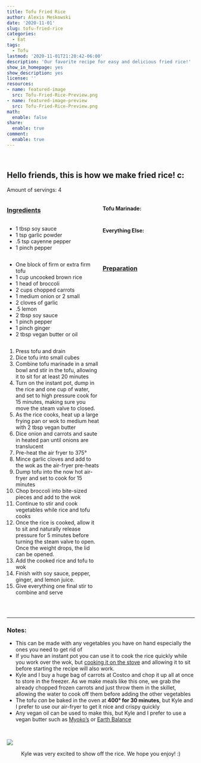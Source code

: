 ```yaml
---
title: Tofu Fried Rice
author: Alexis Meskowski
date: '2020-11-01'
slug: tofu-fried-rice
categories:
  - Eat
tags:
  - Tofu
lastmod: '2020-11-01T21:20:42-06:00'
description: 'Our favorite recipe for easy and delicious fried rice!'
show_in_homepage: yes
show_description: yes
license: ''
resources:
- name: featured-image
  src: Tofu-Fried-Rice-Preview.png
- name: featured-image-preview
  src: Tofu-Fried-Rice-Preview.png
math:
  enable: false
share:
  enable: true
comment:
  enable: true
---
```


<br>

## Hello friends, this is how we make fried rice! c:

<!-- featured_image_preview is 780x234 -->

Amount of servings: 4

:::: {style="display: grid; grid-template-columns: 1fr 1fr; grid-column-gap: 10px;"}

::: {}

### <u>Ingredients</u>

#### Tofu Marinade:

- 1 tbsp soy sauce
- 1 tsp garlic powder
- .5 tsp cayenne pepper
- 1 pinch pepper

#### Everything Else:

- One block of firm or extra firm tofu
- 1 cup uncooked brown rice
- 1 head of broccoli
- 2 cups chopped carrots
- 1 medium onion or 2 small
- 2 cloves of garlic
- .5 lemon
- 2 tbsp soy sauce
- 1 pinch pepper
- 1 pinch ginger
- 2 tbsp vegan butter or oil

::: 

::: {}

### <u>Preparation</u> 

1. Press tofu and drain
2. Dice tofu into small cubes
3. Combine tofu marinade in a small bowl and stir in the tofu, allowing it to sit for at least 20 minutes
4. Turn on the instant pot, dump in the rice and one cup of water, and set to high pressure cook for 15 minutes, making sure you move the steam valve to closed.
5. As the rice cooks, heat up a large frying pan or wok to medium heat with 2 tbsp vegan butter
6. Dice onion and carrots and saute in heated pan until onions are translucent
7. Pre-heat the air fryer to 375°
8. Mince garlic cloves and add to the wok as the air-fryer pre-heats
9. Dump tofu into the now hot air-fryer and set to cook for 15 minutes
10. Chop broccoli into bite-sized pieces and add to the wok
11. Continue to stir and cook vegetables while rice and tofu cooks
12. Once the rice is cooked, allow it to sit and naturally release pressure for 5 minutes before turning the steam valve to open. Once the weight drops, the lid can be opened.
13. Add the cooked rice and tofu to wok
14. Finish with soy sauce, pepper, ginger, and lemon juice.
15. Give everything one final stir to combine and serve

:::

::::

<br>

---

### Notes:

- This can be made with any vegetables you have on hand especially the ones you need to get rid of
- If you have an instant pot you can use it to cook the rice quickly while you work over the wok, but [cooking it on the stove](https://www.loveandlemons.com/how-to-cook-brown-rice/#wprm-recipe-container-42121){target="_blank"} and allowing it to sit before starting the recipe will also work.
- Kyle and I buy a huge bag of carrots at Costco and chop it up all at once to store in the freezer. As we make meals like this one, we grab the already chopped frozen carrots and just throw them in the skillet, allowing the water to cook off them before adding the other vegetables 
- The tofu *can* be baked in the oven at **400° for 30 minutes**, but Kyle and I prefer to use our air-fryer to get it nice and crispy quickly
- Any vegan oil can be used to make this, but Kyle and I prefer to use a vegan butter such as [Myoko's](https://miyokos.com/collections/vegan-butter){target="_blank"} or [Earth Balance](https://earthbalancenatural.com/spreads/original-buttery-spread){target="_blank"}

<br>

![](Kyle showing off rice.png)

<center> Kyle was very excited to show off the rice. We hope you enjoy! :) <center>